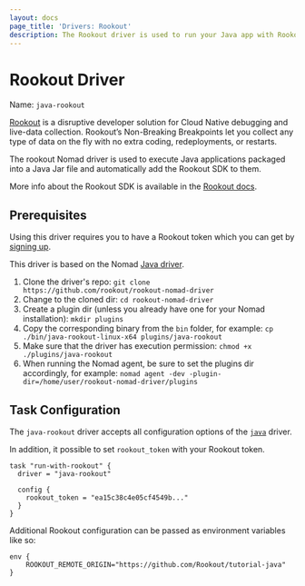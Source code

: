 ```yaml
---
layout: docs
page_title: 'Drivers: Rookout'
description: The Rookout driver is used to run your Java app with Rookout.
---
```


# Rookout Driver

Name: `java-rookout`

[Rookout](https://rookout.com) is a disruptive developer solution for Cloud Native debugging and live-data collection. Rookout’s Non-Breaking Breakpoints let you collect any type of data on the fly with no extra coding, redeployments, or restarts.

The rookout Nomad driver is used to execute Java applications packaged into a Java Jar file and automatically add the Rookout SDK to them.

More info about the Rookout SDK is available in the [Rookout docs](https://docs.rookout.com).

## Prerequisites

Using this driver requires you to have a Rookout token which you can get by [signing up](http://rookout.com).

This driver is based on the Nomad [Java driver](https://www.nomadproject.io/docs/drivers/java).

1. Clone the driver's repo: `git clone https://github.com/rookout/rookout-nomad-driver`
2. Change to the cloned dir: `cd rookout-nomad-driver`
3. Create a plugin dir (unless you already have one for your Nomad installation): `mkdir plugins`
4. Copy the corresponding binary from the `bin` folder, for example: `cp ./bin/java-rookout-linux-x64 plugins/java-rookout`
5. Make sure that the driver has execution permission: `chmod +x ./plugins/java-rookout`
6. When running the Nomad agent, be sure to set the plugins dir accordingly, for example: `nomad agent -dev -plugin-dir=/home/user/rookout-nomad-driver/plugins`

## Task Configuration

The `java-rookout` driver accepts all configuration options of the [`java`](https://www.nomadproject.io/docs/drivers/java) driver.

In addition, it possible to set `rookout_token` with your Rookout token.

```hcl
task "run-with-rookout" {
  driver = "java-rookout"

  config {
    rookout_token = "ea15c38c4e05cf4549b..."
  }
}
```

Additional Rookout configuration can be passed as environment variables like so:
```hcl
env {
    ROOKOUT_REMOTE_ORIGIN="https://github.com/Rookout/tutorial-java"
}
```
